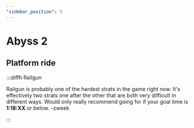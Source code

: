 ```yaml
---
"sidebar_position": 5
---
```



# Abyss 2

## Platform ride

:::diffh Railgun

<YouTube youTubeId="ygx51yfHxbE" />

Railgun is probably one of the hardest strats in the game right now. It's effectively two strats one after the other that are both very difficult in different ways. Would only really recommend going for if your goal time is **1:18:XX** or below.
-zweek

:::